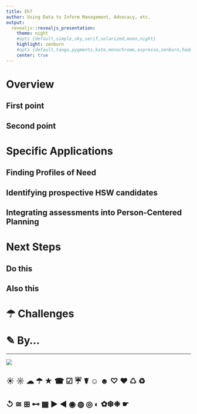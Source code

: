 ```yaml
---
title: Eh?
author: Using Data to Inform Management, Advocacy, etc.
output:
  revealjs::revealjs_presentation:
    theme: night
    #opts {default,simple,sky,serif,solarized,moon,night}
    highlight: zenburn 
    #opts {default,tango,pygments,kate,monochrome,espresso,zenburn,haddock}
    center: true
---
```


# Overview 

## First point {data-background=#073642}

## Second point 

# Specific Applications

## Finding Profiles of Need

## Identifying prospective HSW candidates

## Integrating assessments into Person-Centered Planning

# Next Steps

## Do this

## Also this

# ☂ Challenges


# ✎ By...

----

![](tbdSolutions-logo.png)

## ☀ ☼ ☁ ☂ ★ ☎ ☑ ☔ ☤ ☺ ☻ ♡ ♥ ♺ ♻
## ↺ ≅ ⊞ ⊷  ▦  ► ◀ ◉ ◍ ◎ ◐ ✿❆❉ ☛
